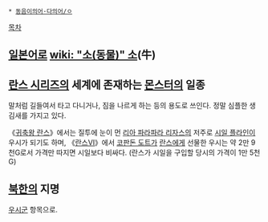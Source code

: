  * [[동음이의어·다의어/ㅇ]]

[[목차]]
== [[일본어]]로 [[wiki: "소(동물)" 소]](牛) ==

== [[란스 시리즈]]의 세계에 존재하는 [[몬스터]]의 일종 ==
말처럼 길들여서 타고 다니거나, 짐을 나르게 하는 등의 용도로 쓰인다. 정말 심플한 생김새를 가지고 있다.

《[[귀축왕 란스]]》에서는 질투에 눈이 먼 [[리아 파라파라 리자스]]의 저주로 [[시일 플라인]]이 우시가 되기도 하며, 《[[란스Ⅵ]]》에서 [[코판돈 도트]]가 [[란스]]에게 선물한 우시는 약 2만 9천G로서 가격만 따지면 시일보다 비싸다. (란스가 시일을 구입할 당시의 가격이 1만 5천G)

== [[북한]]의 지명 ==
[[우시군]] 항목으로.
